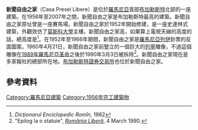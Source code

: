 {{Infobox Historic building
|name = House of the Free Press<br>''Casa Presei Libere''
|image = Casa Presei IMG 6413.JPG
|caption = 
|map_type = 
|latitude = 44.480907
|longitude = 26.071261
|location_town = [[布加勒斯特|布加勒斯特]]
|location_country = {{ROU}}
|architect = [[Horia_Maicu|Horia Maicu]]
|client = 
|engineer = [[Panaite_Mazilu|Panaite Mazilu]]
|construction_start_date = 1952
|completion_date = 1957
|date_demolished = 
|cost = 
|structural_system = 
|style = [[史達林式建築|史達林式建築]]
|size = 
|height = {{convert|104|m|ft|0|abbr=on}}
|floor_area = {{convert|32000|m2|sqft|0|abbr=on}} 
}}

'''新聞自由之家'''（Casa Presei Libere）是位於[[羅馬尼亞|羅馬尼亞]]首部[[布加勒斯特|布加勒斯特]]北部的一座建築。在1956年至2007年之間，新聞自由之家是布加勒斯特最高的建築。新聞自由之家原址曾是一座賽馬場。新聞自由之家於1952年開始修建，是一座史達林式建築，外觀效仿了[[莫斯科大學|莫斯科大學]]主樓。新聞自由之家高{{convert|91.6|m|ft|0|abbr=on}}，如果算上電視天線{{convert|12.4|m|ft|0|abbr=on}}的高度的話，總高度是<ref>''Dicţionarul Enciclopedic Romîn'', 1962</ref>{{convert|104|m|ft|0|abbr=on}}。在1952年至1966年期間，新聞自由之家是[[羅馬尼亞列伊|羅馬尼亞列伊]]鈔票的反面圖案。1960年4月21日，新聞自由之家前豎立的一個巨大的[[列寧|列寧]]雕像，不過這個雕像在[[1989年羅馬尼亞革命|1989年羅馬尼亞革命]]之後於1990年3月3日被拆除<ref>"Epilog la o statuie", ''[[România_Liberă|România Liberă]]'', 4 March 1990.</ref>。新聞自由之家現在是多家報社的總部所在地。[[布加勒斯特證券交易所|布加勒斯特證券交易所]]也位於新聞自由之家。

==參考資料==
{{reflist}}
{{coord|44|28|51.36|N|26|4|16.35|E|display=title}}
[[Category:羅馬尼亞建築|Category:羅馬尼亞建築]]
[[Category:1956年完工建築物|Category:1956年完工建築物]]